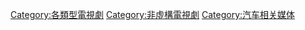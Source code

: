

[[Category:各類型電視劇|Category:各類型電視劇]]
[[Category:非虛構電視劇|Category:非虛構電視劇]]
[[Category:汽车相关媒体|Category:汽车相关媒体]]